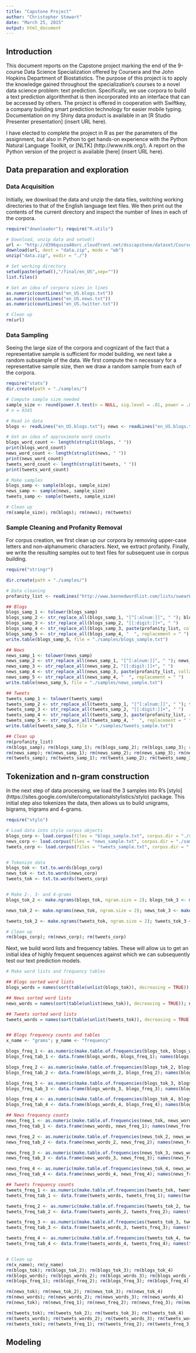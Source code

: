 ```yaml
---
title: "Capstone Project"
author: "Christopher Stewart"
date: "March 25, 2015"
output: html_document
---
```

## Introduction 
This document reports on the Capstone project marking the end of the 9-course Data Science Specialization offered by Coursera and the John Hopkins Department of Biostatistics. The purpose of this project is to apply the knowledge gained throughout the specialization's courses to a novel data science problem: text prediction. Specifically, we use corpora to build a text prediction algorithmthat is then incorporated into an interface that can be accessed by others. The project is offered in cooperation with Swiftkey, a company building smart prediction technology for easier mobile typing. Documentation on my Shiny data product is available in an [R Studio Presenter presentation] (insert URL here).

I have elected to complete the project in R as per the parameters of the assignment, but also in Python to get hands-on experience with the Python Natural Language Toolkit, or [NLTK] (http://www.nltk.org/). A report on the Python version of the project is available [here] (insert URL here).

## Data preparation and exploration

### Data Acquisition

Initially, we download the data and unzip the data files, switching working directories to that of the English language text files. We then print out the contents of the current directory and inspect the number of lines in each of the corpora.

```r
require("downloader"); require("R.utils")

# Download, unzip data and setwd()
url <- "http://d396qusza40orc.cloudfront.net/dsscapstone/dataset/Coursera-SwiftKey.zip"
download(url, dest = "data.zip", mode = "wb")
unzip("data.zip", exdir = "./")

# Set working directory
setwd(paste(getwd(),"/final/en_US",sep=""))
list.files()

# Get an idea of corpora sizes in lines
as.numeric(countLines("en_US.blogs.txt"))
as.numeric(countLines("en_US.news.txt"))
as.numeric(countLines("en_US.twitter.txt"))

# Clean up
rm(url)
```


### Data Sampling

Seeing the large size of the corpora and cognizant of the fact that a representative sample is sufficient for model building, we next take a random subsample of the data. We first compute the n necessary for a representative sample size, then we draw a random sample from each of the corpora. 

```r
require("stats")
dir.create(path = "./samples/")

# Compute sample size needed
sample_size <- round(power.t.test(n = NULL, sig.level = .01, power = .8, d = .05)$n, digits = 0)
# n = 9345

# Read in data
blogs <- readLines("en_US.blogs.txt"); news <- readLines("en_US.blogs.txt"); tweets <- readLines("en_US.blogs.txt", skipNul = TRUE)

# Get an idea of approximate word counts
blogs_word_count <- length(strsplit(blogs, " "))
print(blogs_word_count)
news_word_count <- length(strsplit(news, " "))
print(news_word_count)
tweets_word_count <- length(strsplit(tweets, " "))
print(tweets_word_count)

# Make samples
blogs_samp <- sample(blogs, sample_size)
news_samp <- sample(news, sample_size)
tweets_samp <- sample(tweets, sample_size)

# Clean up
rm(sample_size); rm(blogs); rm(news); rm(tweets)
```


### Sample Cleaning and Profanity Removal

For corpus creation, we first clean up our corpora by removing upper-case letters and non-alphanumeric characters. Next, we extract profanity. Finally, we write the resulting samples out to text files for subsequent use in corpus building.

```r
require("stringr")

dir.create(path = "./samples/")

# Data cleaning
profanity_list <- readLines("http://www.bannedwordlist.com/lists/swearWords.txt", warn = FALSE)

## Blogs
blogs_samp_1 <- tolower(blogs_samp)
blogs_samp_2 <- str_replace_all(blogs_samp_1, "[^[:alnum:]]", " "); blogs_samp_2 <- iconv(blogs_samp_2, from="UTF-8", to="ascii", sub=""); blogs_samp_2 <- iconv(blogs_samp_2, to="ASCII//TRANSLIT")
blogs_samp_3 <- str_replace_all(blogs_samp_2, "[[:digit:]]+", " ")
blogs_samp_4 <- str_replace_all(blogs_samp_3, paste(profanity_list, collapse = "|"), replacement = "")
blogs_samp_5 <- str_replace_all(blogs_samp_4, "  ", replacement = " ")
write.table(blogs_samp_5, file = "./samples/blogs_sample.txt")

## News
news_samp_1 <- tolower(news_samp)
news_samp_2 <- str_replace_all(news_samp_1, "[^[:alnum:]]", " "); news_samp_2 <- iconv(news_samp_2, from="UTF-8", to="ascii", sub=""); news_samp_2 <- iconv(blogs_samp_2, to="ASCII//TRANSLIT")
news_samp_3 <- str_replace_all(news_samp_2, "[[:digit:]]+", " ")
news_samp_4 <- str_replace_all(news_samp_3, paste(profanity_list, collapse = "|"), replacement = "")
news_samp_5 <- str_replace_all(news_samp_4, "  ", replacement = " ")
write.table(news_samp_5, file = "./samples/news_sample.txt")

## Tweets
tweets_samp_1 <- tolower(tweets_samp)
tweets_samp_2 <- str_replace_all(tweets_samp_1, "[^[:alnum:]]", " "); tweets_samp_2 <- iconv(tweets_samp_2, from="UTF-8", to="ascii", sub=""); tweets_samp_2 <- iconv(tweets_samp_2, to="ASCII//TRANSLIT")
tweets_samp_3 <- str_replace_all(tweets_samp_2, "[[:digit:]]+", " ")
tweets_samp_4 <- str_replace_all(tweets_samp_3, paste(profanity_list, collapse = "|"), replacement = "")
tweets_samp_5 <- str_replace_all(tweets_samp_4, "  ", replacement = " ")
write.table(tweets_samp_5, file = "./samples/tweets_sample.txt")

## Clean up
rm(profanity_list)
rm(blogs_samp); rm(blogs_samp_1); rm(blogs_samp_2); rm(blogs_samp_3); rm(blogs_samp_4); rm(blogs_samp_5)
rm(news_samp); rm(news_samp_1); rm(news_samp_2); rm(news_samp_3); rm(news_samp_4); rm(news_samp_5)
rm(tweets_samp); rm(tweets_samp_1); rm(tweets_samp_2); rm(tweets_samp_3); rm(tweets_samp_4); rm(tweets_samp_5)

```

## Tokenization and n-gram construction

In the next step of data processing, we load the 3 samples into R's [stylo] (https://sites.google.com/site/computationalstylistics/stylo) package. This initial step also tokenizes the data, then allows us to build unigrams, bigrams, trigrams and 4-grams. 

```r
require("stylo")

# Load data into stylo corpus objects
blogs_corp <- load.corpus(files = "blogs_sample.txt", corpus.dir = "./samples")
news_corp <- load.corpus(files = "news_sample.txt", corpus.dir = "./samples")
tweets_corp <- load.corpus(files = "tweets_sample.txt", corpus.dir = "./samples")


# Tokenize data
blogs_tok <- txt.to.words(blogs_corp)
news_tok <- txt.to.words(news_corp)
tweets_tok <- txt.to.words(tweets_corp)


# Make 2-, 3- and 4-grams
blogs_tok_2 <- make.ngrams(blogs_tok, ngram.size = 2); blogs_tok_3 <- make.ngrams(blogs_tok, ngram.size = 3); blogs_tok_4 <- make.ngrams(blogs_tok, ngram.size = 4)

news_tok_2 <- make.ngrams(news_tok, ngram.size = 2); news_tok_3 <- make.ngrams(news_tok, ngram.size = 3); news_tok_4 <- make.ngrams(news_tok, ngram.size = 4)

tweets_tok_2 <- make.ngrams(tweets_tok, ngram.size = 2); tweets_tok_3 <- make.ngrams(tweets_tok, ngram.size = 3); tweets_tok_4 <- make.ngrams(tweets_tok, ngram.size = 4)

# Clean up
rm(blogs_corp); rm(news_corp); rm(tweets_corp)

```


Next, we build word lists and frequency tables. These will allow us to get an initial idea of highly frequent sequences against which we can subsequently test our text prediction models.


```r

# Make word lists and frequency tables

## Blogs sorted word lists
blogs_words = names(sort(table(unlist(blogs_tok)), decreasing = TRUE)); blogs_words_2 = names(sort(table(unlist(blogs_tok_2)), decreasing = TRUE)); blogs_words_3 = names(sort(table(unlist(blogs_tok_3)), decreasing = TRUE)); blogs_words_4 = names(sort(table(unlist(blogs_tok_4)), decreasing = TRUE)) 

## News sorted word lists
news_words = names(sort(table(unlist(news_tok)), decreasing = TRUE)); news_words_2 = names(sort(table(unlist(news_tok_2)), decreasing = TRUE)); news_words_3 = names(sort(table(unlist(news_tok_3)), decreasing = TRUE)); news_words_4 = names(sort(table(unlist(news_tok_4)), decreasing = TRUE))

## Tweets sorted word lists
tweets_words = names(sort(table(unlist(tweets_tok)), decreasing = TRUE)); tweets_words_2 = names(sort(table(unlist(tweets_tok_2)), decreasing = TRUE)); tweets_words_3 = names(sort(table(unlist(tweets_tok_3)), decreasing = TRUE)); tweets_words_4 = names(sort(table(unlist(tweets_tok_4)), decreasing = TRUE))


## Blogs frequency counts and tables
x_name <- "grams"; y_name <- "frequency"

blogs_freq_1 <- as.numeric(make.table.of.frequencies(blogs_tok, blogs_words, relative = FALSE))
blogs_freq_tab_1 <- data.frame(blogs_words, blogs_freq_1); names(blogs_freq_tab_1) <- c(x_name, y_name)

blogs_freq_2 <- as.numeric(make.table.of.frequencies(blogs_tok_2, blogs_words_2, relative = FALSE))
blogs_freq_tab_2 <- data.frame(blogs_words_2, blogs_freq_2); names(blogs_freq_tab_2) <- c(x_name, y_name)

blogs_freq_3 <- as.numeric(make.table.of.frequencies(blogs_tok_3, blogs_words_3, relative = FALSE))
blogs_freq_tab_3 <- data.frame(blogs_words_3, blogs_freq_3); names(blogs_freq_tab_3) <- c(x_name, y_name)

blogs_freq_4 <- as.numeric(make.table.of.frequencies(blogs_tok_4, blogs_words_4, relative = FALSE))
blogs_freq_tab_4 <- data.frame(blogs_words_4, blogs_freq_4); names(blogs_freq_tab_4) <- c(x_name, y_name)

## News frequency counts
news_freq_1 <- as.numeric(make.table.of.frequencies(news_tok, news_words, relative = FALSE))
news_freq_tab_1 <- data.frame(news_words, news_freq_1); names(news_freq_tab_1) <- c(x_name, y_name)

news_freq_2 <- as.numeric(make.table.of.frequencies(news_tok_2, news_words_2, relative = FALSE))
news_freq_tab_2 <- data.frame(news_words_2, news_freq_2); names(news_freq_tab_2) <- c(x_name, y_name)

news_freq_3 <- as.numeric(make.table.of.frequencies(news_tok_3, news_words_3, relative = FALSE))
news_freq_tab_3 <- data.frame(news_words_3, news_freq_3); names(news_freq_tab_3) <- c(x_name, y_name)

news_freq_4 <- as.numeric(make.table.of.frequencies(news_tok_4, news_words_4, relative = FALSE))
news_freq_tab_4 <- data.frame(news_words_4, news_freq_4); names(news_freq_tab_4) <- c(x_name, y_name)

## Tweets frequency counts
tweets_freq_1 <- as.numeric(make.table.of.frequencies(tweets_tok, tweets_words, relative = FALSE))
tweets_freq_tab_1 <- data.frame(tweets_words, tweets_freq_1); names(tweets_freq_tab_1) <- c(x_name, y_name)

tweets_freq_2 <- as.numeric(make.table.of.frequencies(tweets_tok_2, tweets_words_2, relative = FALSE))
tweets_freq_tab_2 <- data.frame(tweets_words_2, tweets_freq_2); names(tweets_freq_tab_2) <- c(x_name, y_name)

tweets_freq_3 <- as.numeric(make.table.of.frequencies(tweets_tok_3, tweets_words_3, relative = FALSE))
tweets_freq_tab_3 <- data.frame(tweets_words_3, tweets_freq_3); names(tweets_freq_tab_3) <- c(x_name, y_name)

tweets_freq_4 <- as.numeric(make.table.of.frequencies(tweets_tok_4, tweets_words_4, relative = FALSE))
tweets_freq_tab_4 <- data.frame(tweets_words_4, tweets_freq_4); names(tweets_freq_tab_4) <- c(x_name, y_name)


# Clean up
rm(x_name); rm(y_name)
rm(blogs_tok); rm(blogs_tok_2); rm(blogs_tok_3); rm(blogs_tok_4)
rm(blogs_words); rm(blogs_words_2); rm(blogs_words_3); rm(blogs_words_4)
rm(blogs_freq_1); rm(blogs_freq_2); rm(blogs_freq_3); rm(blogs_freq_4)

rm(news_tok); rm(news_tok_2); rm(news_tok_3); rm(news_tok_4)
rm(news_words); rm(news_words_2); rm(news_words_3); rm(news_words_4)
rm(news_tok); rm(news_freq_1); rm(news_freq_2); rm(news_freq_3); rm(news_freq_4)

rm(tweets_tok); rm(tweets_tok_2); rm(tweets_tok_3); rm(tweets_tok_4)
rm(tweets_words); rm(tweets_words_2); rm(tweets_words_3); rm(tweets_words_4)
rm(tweets_tok); rm(tweets_freq_1); rm(tweets_freq_2); rm(tweets_freq_3); rm(tweets_freq_4)

```
                                                                                                                                                                                                  

## Modeling 